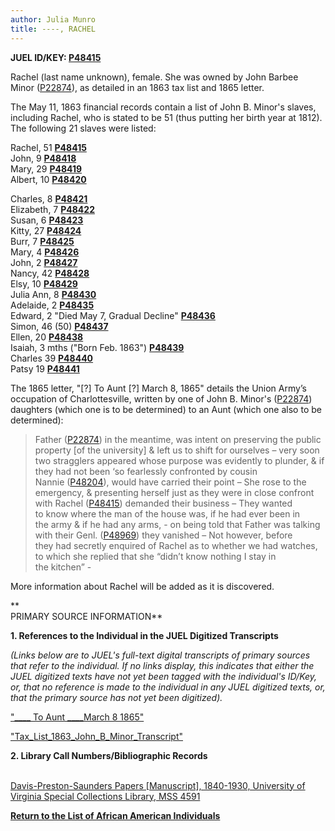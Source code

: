 ```yaml
---
author: Julia Munro
title: ----, RACHEL
---
```

**JUEL ID/KEY: **[P48415](http://juel.iath.virginia.edu/public_person?person=48415 "P48415")**[  
](http://juel.iath.virginia.edu/public_person?person=47002 "P47002")**

Rachel (last name unknown), female. She was owned by John Barbee Minor ([P22874](http://juel.iath.virginia.edu/public_person?person=22874 "P22874")), as detailed in an 1863 tax list and 1865 letter.

The May 11, 1863 financial records contain a list of John B. Minor's slaves, including Rachel, who is stated to be 51 (thus putting her birth year at 1812). The following 21 slaves were listed:   
  
Rachel, 51 ****[P48415](http://juel.iath.virginia.edu/public_person?person=48415 "P48415")****  
John, 9 ****[P48418](http://juel.iath.virginia.edu/public_person?person=48418 "P48418")****  
Mary, 29 ****[P48419](http://juel.iath.virginia.edu/public_person?person=48419 "P48419")****  
Albert, 10 ****[P48420](http://juel.iath.virginia.edu/public_person?person=48420 "P48420")****

Charles, 8 ****[P48421](http://juel.iath.virginia.edu/public_person?person=48421 "P48421")****  
Elizabeth, 7 ****[P48422](http://juel.iath.virginia.edu/public_person?person=48422 "P48422")****  
Susan, 6 ****[P48423](http://juel.iath.virginia.edu/public_person?person=48423 "P48423")****  
Kitty, 27 ****[P48424](http://juel.iath.virginia.edu/public_person?person=48424 "P48424")****  
Burr, 7 ****[P48425](http://juel.iath.virginia.edu/public_person?person=48425 "P48425")****  
Mary, 4 ****[P48426](http://juel.iath.virginia.edu/public_person?person=48426 "P48426")****  
John, 2 ****[P48427](http://juel.iath.virginia.edu/public_person?person=48427 "P48427")****  
Nancy, 42 ****[P48428](http://juel.iath.virginia.edu/public_person?person=48428 "P48428")****  
Elsy, 10 ****[P48429](http://juel.iath.virginia.edu/public_person?person=48429 "P48429")****  
Julia Ann, 8 ****[P48430](http://juel.iath.virginia.edu/public_person?person=48430 "P48430")****  
Adelaide, 2 ****[P48435](http://juel.iath.virginia.edu/public_person?person=48435 "P48435")****  
Edward, 2 "Died May 7, Gradual Decline" ****[P48436](http://juel.iath.virginia.edu/public_person?person=48436 "P48436")****  
Simon, 46 (50) ****[P48437](http://juel.iath.virginia.edu/public_person?person=48437 "P48437")****  
Ellen, 20 ****[P48438](http://juel.iath.virginia.edu/public_person?person=48438 "P48438")****  
Isaiah, 3 mths ("Born Feb. 1863") ****[P48439](http://juel.iath.virginia.edu/public_person?person=48439 "P48439")****  
Charles 39 ****[P48440](http://juel.iath.virginia.edu/public_person?person=48440 "P48440")****  
Patsy 19 ****[P48441](http://juel.iath.virginia.edu/public_person?person=48441 "P48441")****

  
The 1865 letter, "\[?\] To Aunt \[?\] March 8, 1865" details the Union Army’s occupation of Charlottesville, written by one of John B. Minor's ([P22874](http://juel.iath.virginia.edu/public_person?person=22874 "P22874")) daughters (which one is to be determined) to an Aunt (which one also to be determined):

> Father ([P22874](http://juel.iath.virginia.edu/public_person?person=22874 "P22874")) in the meantime, was intent on preserving the public property \[of the university\] & left us to shift for ourselves – very soon two stragglers appeared whose purpose was evidently to plunder, & if they had not been ‘so fearlessly confronted by cousin Nannie ([P48204](http://juel.iath.virginia.edu/public_person?person=48204 "P48204")), would have carried their point – She rose to the emergency, & presenting herself just as they were in close confront with Rachel ([P48415](http://juel.iath.virginia.edu/public_person?person=48415 "P48415")) demanded their business – They wanted to know where the man of the house was, if he had ever been in the army & if he had any arms, - on being told that Father was talking with their Genl. ([P48969](http://juel.iath.virginia.edu/public_person?person=48969 "P48969")) they vanished – Not however, before they had secretly enquired of Rachel as to whether we had watches, to which she replied that she “didn’t know nothing I stay in the kitchen” -

More information about Rachel will be added as it is discovered. 

**  
PRIMARY SOURCE INFORMATION** 

**1\. References to the Individual in the JUEL Digitized Transcripts**

_(Links below are to JUEL's full-text digital transcripts of primary sources that refer to the individual. If no links display, this indicates that either the JUEL digitized texts have not yet been tagged with the individual's ID/Key, or, that no reference is made to the individual in any JUEL digitized texts, or, that the primary source has not yet been digitized)._   

["\_\_\_\_ To Aunt \_\_\_\_March 8 1865"](http://juel.iath.virginia.edu/node/863?manifest=http%3A%2F%2Fjuel.iath.virginia.edu%2Fjuel-uv%2FMissingMinorLetters____to_Aunt_March_8_1865.json&locale=en-GB#?c=0&m=0&s=0&cv=4&xywh=3114%2C-74%2C2014%2C1901 "To Aunt March 8 1865")

["Tax\_List\_1863\_John\_B\_Minor\_Transcript"](http://juel.iath.virginia.edu/node/343?doc=/juel_display/letters/Minor/Tax_List_1863_John_B_Minor_Transcript "Tax List John B. Minor 1863")

**2\. Library Call Numbers/Bibliographic Records**

[  
Davis-Preston-Saunders Papers \[Manuscript\], 1840-1930, University of Virginia Special Collections Library, MSS 4591](http://search.lib.virginia.edu/catalog/u3903424 "MSS 4591")

[](http://search.lib.virginia.edu/catalog/u6371432)[](http://search.lib.virginia.edu/catalog/u6607353 "Proctor's Daybook")**[Return to the List of African American Individuals](http://juel.iath.virginia.edu/node/367 "Return to the List of African-American Individuals")**